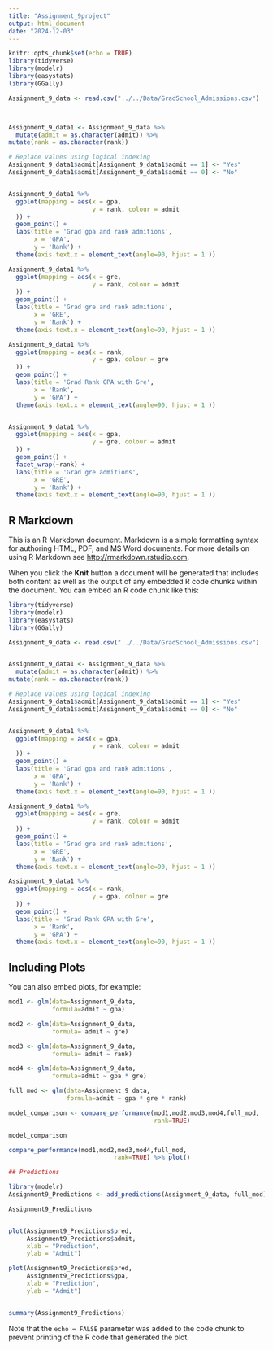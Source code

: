 ```yaml
---
title: "Assignment_9project"
output: html_document
date: "2024-12-03"
---
```


```r
knitr::opts_chunk$set(echo = TRUE)
library(tidyverse)
library(modelr)
library(easystats)
library(GGally)

Assignment_9_data <- read.csv("../../Data/GradSchool_Admissions.csv")



Assignment_9_data1 <- Assignment_9_data %>%
  mutate(admit = as.character(admit)) %>%
mutate(rank = as.character(rank)) 

# Replace values using logical indexing
Assignment_9_data1$admit[Assignment_9_data1$admit == 1] <- "Yes"
Assignment_9_data1$admit[Assignment_9_data1$admit == 0] <- "No"


Assignment_9_data1 %>%
  ggplot(mapping = aes(x = gpa, 
                       y = rank, colour = admit
  )) + 
  geom_point() +
  labs(title = 'Grad gpa and rank admitions',
       x = 'GPA',
       y = 'Rank') + 
  theme(axis.text.x = element_text(angle=90, hjust = 1 ))

Assignment_9_data1 %>%
  ggplot(mapping = aes(x = gre, 
                       y = rank, colour = admit
  )) + 
  geom_point() +
  labs(title = 'Grad gre and rank admitions',
       x = 'GRE',
       y = 'Rank') + 
  theme(axis.text.x = element_text(angle=90, hjust = 1 ))

Assignment_9_data1 %>%
  ggplot(mapping = aes(x = rank, 
                       y = gpa, colour = gre
  )) + 
  geom_point() +
  labs(title = 'Grad Rank GPA with Gre',
       x = 'Rank',
       y = 'GPA') + 
  theme(axis.text.x = element_text(angle=90, hjust = 1 ))


Assignment_9_data1 %>%
  ggplot(mapping = aes(x = gpa, 
                       y = gre, colour = admit
  )) + 
  geom_point() +
  facet_wrap(~rank) +
  labs(title = 'Grad gre admitions',
       x = 'GRE',
       y = 'Rank') + 
  theme(axis.text.x = element_text(angle=90, hjust = 1 ))
```

## R Markdown

This is an R Markdown document. Markdown is a simple formatting syntax for authoring HTML, PDF, and MS Word documents. For more details on using R Markdown see <http://rmarkdown.rstudio.com>.

When you click the **Knit** button a document will be generated that includes both content as well as the output of any embedded R code chunks within the document. You can embed an R code chunk like this:

```r

library(tidyverse)
library(modelr)
library(easystats)
library(GGally)

Assignment_9_data <- read.csv("../../Data/GradSchool_Admissions.csv")


Assignment_9_data1 <- Assignment_9_data %>%
  mutate(admit = as.character(admit)) %>%
mutate(rank = as.character(rank))

# Replace values using logical indexing
Assignment_9_data1$admit[Assignment_9_data1$admit == 1] <- "Yes"
Assignment_9_data1$admit[Assignment_9_data1$admit == 0] <- "No"


Assignment_9_data1 %>%
  ggplot(mapping = aes(x = gpa, 
                       y = rank, colour = admit
  )) + 
  geom_point() +
  labs(title = 'Grad gpa and rank admitions',
       x = 'GPA',
       y = 'Rank') + 
  theme(axis.text.x = element_text(angle=90, hjust = 1 ))

Assignment_9_data1 %>%
  ggplot(mapping = aes(x = gre, 
                       y = rank, colour = admit
  )) + 
  geom_point() +
  labs(title = 'Grad gre and rank admitions',
       x = 'GRE',
       y = 'Rank') + 
  theme(axis.text.x = element_text(angle=90, hjust = 1 ))

Assignment_9_data1 %>%
  ggplot(mapping = aes(x = rank, 
                       y = gpa, colour = gre
  )) + 
  geom_point() +
  labs(title = 'Grad Rank GPA with Gre',
       x = 'Rank',
       y = 'GPA') + 
  theme(axis.text.x = element_text(angle=90, hjust = 1 ))
```

## Including Plots

You can also embed plots, for example:

```r
mod1 <- glm(data=Assignment_9_data,
            formula=admit ~ gpa)

mod2 <- glm(data=Assignment_9_data,
            formula= admit ~ gre)

mod3 <- glm(data=Assignment_9_data,
            formula= admit ~ rank)

mod4 <- glm(data=Assignment_9_data,
            formula=admit ~ gpa * gre)

full_mod <- glm(data=Assignment_9_data,
                formula=admit ~ gpa * gre * rank)

model_comparison <- compare_performance(mod1,mod2,mod3,mod4,full_mod,
                                        rank=TRUE)

model_comparison

compare_performance(mod1,mod2,mod3,mod4,full_mod,
                             rank=TRUE) %>% plot()

## Predictions

library(modelr)
Assignment9_Predictions <- add_predictions(Assignment_9_data, full_mod)

Assignment9_Predictions


plot(Assignment9_Predictions$pred, 
     Assignment9_Predictions$admit, 
     xlab = "Prediction", 
     ylab = "Admit")

plot(Assignment9_Predictions$pred, 
     Assignment9_Predictions$gpa, 
     xlab = "Prediction", 
     ylab = "Admit")


summary(Assignment9_Predictions)
```

Note that the `echo = FALSE` parameter was added to the code chunk to prevent printing of the R code that generated the plot.
